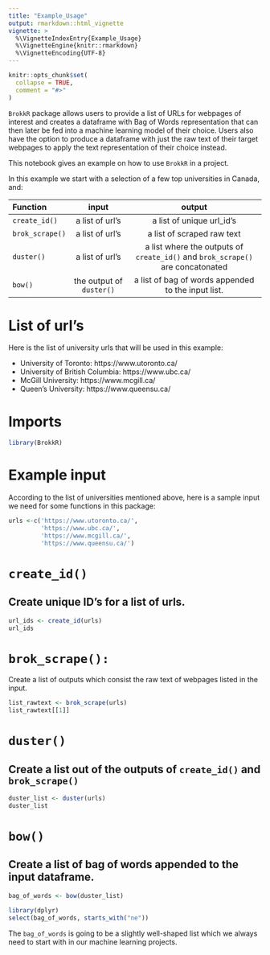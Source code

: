 ```yaml
---
title: "Example_Usage"
output: rmarkdown::html_vignette
vignette: >
  %\VignetteIndexEntry{Example_Usage}
  %\VignetteEngine{knitr::rmarkdown}
  %\VignetteEncoding{UTF-8}
---
```


```r
knitr::opts_chunk$set(
  collapse = TRUE,
  comment = "#>"
)
```

`BrokkR` package allows users to provide a list of URLs for webpages of interest and creates a dataframe with Bag of Words representation that can then later be fed into a machine learning model of their choice. Users also have the option to produce a dataframe with just the raw text of their target webpages to apply the text representation of their choice instead.

This notebook gives an example on how to use `BrokkR` in a project.

In this example we start with a selection of a few top universities in Canada, and:


Function                input                      output   
--------------         ----------------         -------------------------- 
`create_id()`           a list of url's          a list of unique url_id's
`brok_scrape()`         a list of url's          a list of scraped raw text
`duster()`              a list of url's          a list where the outputs of `create_id()` and `brok_scrape()` are concatonated
`bow()`                 the output of `duster()` a list of bag of words appended to the input list.

# List of url's
Here is the list of university urls that will be used in this example:

  - University of Toronto: https://www.utoronto.ca/
  - University of British Columbia: https://www.ubc.ca/
  - McGill University: https://www.mcgill.ca/
  - Queen's University: https://www.queensu.ca/
  

# Imports

```r
library(BrokkR)
```



# Example input

According to the list of universities mentioned above, here is a sample input we need for some functions in this package:

```r
urls <-c('https://www.utoronto.ca/',
         'https://www.ubc.ca/',
         'https://www.mcgill.ca/',
         'https://www.queensu.ca/')
```

# `create_id()`

## Create unique ID's for a list of urls.

```r
url_ids <- create_id(urls)
url_ids
```

# `brok_scrape():`

Create a list of outputs which consist the raw text of webpages listed in the input.

```r
list_rawtext <- brok_scrape(urls)
list_rawtext[[1]]
```

# `duster()`

## Create a list out of the outputs of `create_id()` and `brok_scrape()`

```r
duster_list <- duster(urls)
duster_list
```
# `bow()`

## Create a list of bag of words appended to the input dataframe.

```r
bag_of_words <- bow(duster_list)

library(dplyr)
select(bag_of_words, starts_with("ne"))
```

The `bag_of_words` is going to be a slightly well-shaped list which we always need to start with in our machine learning projects.
